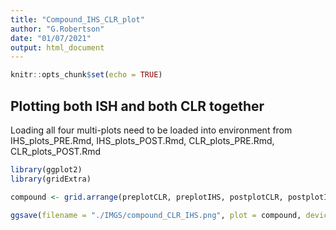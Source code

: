 ```yaml
---
title: "Compound_IHS_CLR_plot"
author: "G.Robertson"
date: "01/07/2021"
output: html_document
---
```


```r
knitr::opts_chunk$set(echo = TRUE)
```

## Plotting both ISH and both CLR together

Loading all four multi-plots need to be loaded into environment from IHS_plots_PRE.Rmd, IHS_plots_POST.Rmd, CLR_plots_PRE.Rmd, CLR_plots_POST.Rmd

```r
library(ggplot2)
library(gridExtra)
```

```r
compound <- grid.arrange(preplotCLR, preplotIHS, postplotCLR, postplotIHS, ncol=1)
```
```r
ggsave(filename = "./IMGS/compound_CLR_IHS.png", plot = compound, device = "png", width = 50, height = 20, units = "cm")
```

